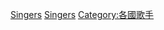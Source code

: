 {{Commons cat|Vocalists from Jamaica}}

{{DEFAULTSORT:Jamaican singers}}
[[Category:各职业牙买加人|Singers]]
[[Category:牙买加音乐家|Singers]]
[[Category:各國歌手|Category:各國歌手]]